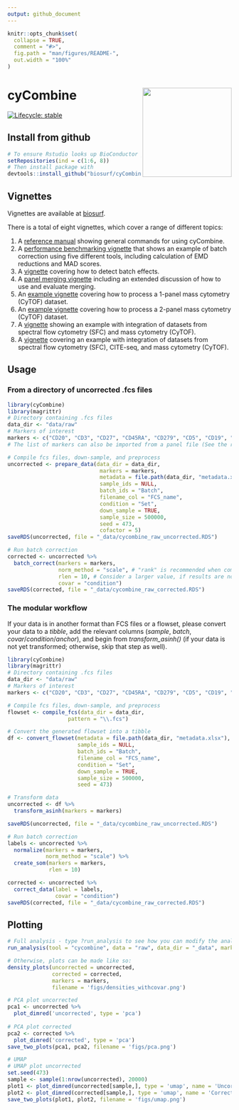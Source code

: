 ```yaml
---
output: github_document
---
```


<!-- README.md is generated from README.Rmd. Please edit that file -->

```r
knitr::opts_chunk$set(
  collapse = TRUE,
  comment = "#>",
  fig.path = "man/figures/README-",
  out.width = "100%"
)
```

# cyCombine <img src="cyCombine.png" width="200" align="right" />


<!-- badges: start -->
<!-- [![Lifecycle: experimental](https://img.shields.io/badge/lifecycle-experimental-orange.svg)](https://www.tidyverse.org/lifecycle/#experimental) -->
[![Lifecycle: stable](https://img.shields.io/badge/lifecycle-stable-brightgreen.svg)](https://lifecycle.r-lib.org/articles/stages.html#stable)
<!-- badges: end -->

<!-- ## Clone github repository -->
<!-- ``` {sh, eval = FALSE} -->
<!-- # Run in terminal -->
<!-- git clone git@github.com:shdam/cyCombine.git -->
<!-- ``` -->


<!-- ## Restore renv library -->

<!-- ``` {r, eval = FALSE} -->
<!-- # Open project in Rstudio -->
<!-- # Install renv and restore library -->
<!-- install.packages("renv") -->
<!-- library(renv) -->
<!-- renv::restore() -->
<!-- ``` -->

## Install from github

``` r
# To ensure Rstudio looks up BioConductor packages run:
setRepositories(ind = c(1:6, 8))
# Then install package with
devtools::install_github("biosurf/cyCombine")
```

## Vignettes
Vignettes are available at [biosurf](https://biosurf.org/cyCombine).

There is a total of eight vignettes, which cover a range of different topics:

1. A [reference manual](https://biosurf.org/cyCombine_ref_manual.html) showing general commands for using cyCombine.
2. A [performance benchmarking vignette](https://biosurf.org/cyCombine_benchmarking.html) that shows an example of batch correction using five different tools, including calculation of EMD reductions and MAD scores.
3. A [vignette](https://biosurf.org/cyCombine_detect_batch_effects.html) covering how to detect batch effects.
4. A [panel merging vignette](https://biosurf.org/cyCombine_panel_merging.html) including an extended discussion of how to use and evaluate merging.
5. An [example vignette](https://biosurf.org/cyCombine_CyTOF_1panel.html) covering how to process a 1-panel mass cytometry (CyTOF) dataset.
6. An [example vignette](https://biosurf.org/cyCombine_CyTOF_2panels.html) covering how to process a 2-panel mass cytometry (CyTOF) dataset.
7. A [vignette](https://biosurf.org/cyCombine_Spectralflow_CyTOF.html) showing an example with integration of datasets from spectral flow cytometry (SFC) and mass cytometry (CyTOF).
8. A [vignette](https://biosurf.org/cyCombine_CITEseq_Spectral_CyTOF.html) covering an example with integration of datasets from spectral flow cytometry (SFC), CITE-seq, and mass cytometry (CyTOF).

## Usage

### From a directory of uncorrected .fcs files
```r
library(cyCombine)
library(magrittr)
# Directory containing .fcs files
data_dir <- "data/raw"
# Markers of interest
markers <- c("CD20", "CD3", "CD27", "CD45RA", "CD279", "CD5", "CD19", "CD14", "CD45RO", "GranzymeA", "GranzymeK", "FCRL6", "CD355", "CD152", "CD69", "CD33", "CD4", "CD337", "CD8", "CD197", "LAG3", "CD56", "CD137", "CD161", "FoxP3", "CD80", "CD270", "CD275", "CD134", "CD278", "CD127", "KLRG1", "CD25", "HLADR", "TBet", "XCL1")
# The list of markers can also be imported from a panel file (See the reference manual for an example)

# Compile fcs files, down-sample, and preprocess
uncorrected <- prepare_data(data_dir = data_dir,
                             markers = markers,
                             metadata = file.path(data_dir, "metadata.xlsx"), # Can also be .csv file or data.frame object
                             sample_ids = NULL,
                             batch_ids = "Batch",
                             filename_col = "FCS_name",
                             condition = "Set",
                             down_sample = TRUE,
                             sample_size = 500000,
                             seed = 473,
                             cofactor = 5) 
saveRDS(uncorrected, file = "_data/cycombine_raw_uncorrected.RDS")

# Run batch correction
corrected <- uncorrected %>%
  batch_correct(markers = markers,
                norm_method = "scale", # "rank" is recommended when combining data with heavy batch effects
                rlen = 10, # Consider a larger value, if results are not convincing (e.g. 100)
                covar = "condition")
saveRDS(corrected, file = "_data/cycombine_raw_corrected.RDS")

```

### The modular workflow

If your data is in another format than FCS files or a flowset, please convert your data to a *tibble*, add the relevant columns (*sample*, *batch*, *covar*/*condition*/*anchor*), and begin from *transform_asinh()* (if your data is not yet transformed; otherwise, skip that step as well).

```r
library(cyCombine)
library(magrittr)
# Directory containing .fcs files
data_dir <- "data/raw"
# Markers of interest
markers <- c("CD20", "CD3", "CD27", "CD45RA", "CD279", "CD5", "CD19", "CD14", "CD45RO", "GranzymeA", "GranzymeK", "FCRL6", "CD355", "CD152", "CD69", "CD33", "CD4", "CD337", "CD8", "CD197", "LAG3", "CD56", "CD137", "CD161", "FoxP3", "CD80", "CD270", "CD275", "CD134", "CD278", "CD127", "KLRG1", "CD25", "HLADR", "TBet", "XCL1")

# Compile fcs files, down-sample, and preprocess
flowset <- compile_fcs(data_dir = data_dir,
                   pattern = "\\.fcs")

# Convert the generated flowset into a tibble
df <- convert_flowset(metadata = file.path(data_dir, "metadata.xlsx"),
                      sample_ids = NULL,
                      batch_ids = "Batch",
                      filename_col = "FCS_name",
                      condition = "Set",
                      down_sample = TRUE,
                      sample_size = 500000,
                      seed = 473)

# Transform data
uncorrected <- df %>% 
  transform_asinh(markers = markers)

saveRDS(uncorrected, file = "_data/cycombine_raw_uncorrected.RDS")

# Run batch correction
labels <- uncorrected %>%
  normalize(markers = markers,
            norm_method = "scale") %>%
  create_som(markers = markers,
             rlen = 10)

corrected <- uncorrected %>%
  correct_data(label = labels,
               covar = "condition")
saveRDS(corrected, file = "_data/cycombine_raw_corrected.RDS")

```


<!-- ### From a flowset -->

<!-- ```{r, eval = FALSE} -->
<!-- library(cyCombine) -->
<!-- library(magrittr) -->
<!-- # Load data -->
<!-- # Should contain the flowset, sample_ids, batch_ids, and markers of interest -->
<!-- load("data/flowset.Rdata") -->

<!-- # Convert flowset to workable datafram and transform data -->
<!-- uncorrected <- flowset %>% -->
<!--   convert_flowset(batch_ids = batch_ids, -->
<!--                   sample_ids = sample_ids, -->
<!--                   down_sample = TRUE, -->
<!--                   sample_size = 100000, -->
<!--                   seed = 473) %>%  -->
<!--   transform_asinh(markers = markers) -->

<!-- # Run batch correction -->
<!-- corrected <- uncorrected %>% -->
<!--   batch_correct(seed = 473) -->
<!-- ``` -->



## Plotting

```r
# Full analysis - type ?run_analysis to see how you can modify the analysis
run_analysis(tool = "cycombine", data = "raw", data_dir = "_data", markers = markers)

# Otherwise, plots can be made like so:
density_plots(uncorrected = uncorrected,
              corrected = corrected,
              markers = markers,
              filename = 'figs/densities_withcovar.png')

# PCA plot uncorrected
pca1 <- uncorrected %>%
  plot_dimred('uncorrected', type = 'pca')
  
# PCA plot corrected
pca2 <- corrected %>%
  plot_dimred('corrected', type = 'pca')
save_two_plots(pca1, pca2, filename = 'figs/pca.png')

# UMAP
# UMAP plot uncorrected
set.seed(473)
sample <- sample(1:nrow(uncorrected), 20000)
plot1 <- plot_dimred(uncorrected[sample,], type = 'umap', name = 'Uncorrected')
plot2 <- plot_dimred(corrected[sample,], type = 'umap', name = 'Corrected')
save_two_plots(plot1, plot2, filename = 'figs/umap.png')
```

